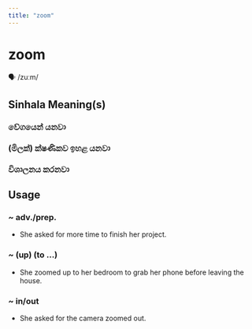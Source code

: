 ```yaml
---
title: "zoom"
---
```


# zoom

🗣️ /zuːm/

## Sinhala Meaning(s)

### වේගයෙන් යනවා
### (මිලක්) ක්ෂණිකව ඉහළ යනවා
### විශාලනය කරනවා

## Usage

### ~ adv./prep.

- She asked for more time to finish her project.


### ~ (up) (to …)

- She zoomed up to her bedroom to grab her phone before leaving the house.


### ~ in/out

- She asked for the camera zoomed out.

